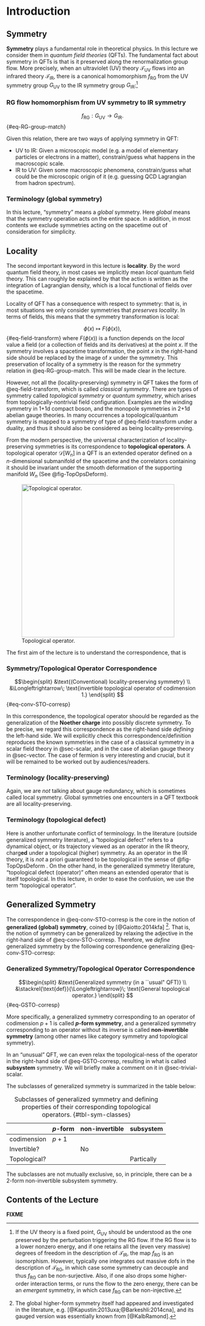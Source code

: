 # Introduction

## Symmetry
**Symmetry** plays a fundamental role in theoretical physics. 
In this lecture we consider them in *quantum field theories* (QFTs). 
The fundamental fact about symmetry in QFTs is that is it preserved along the renormalization group flow.
More precisely, when an ultraviolet (UV) theory $\mathcal{T}_\text{UV}$ flows into an infrared theory $\mathcal{T}_\text{IR}$, there is a canonical homomorphism $f_\text{RG}$ from the UV symmetry group $G_\text{UV}$ to the IR symmetry group $G_\text{IR}$:[^SymRG]

::: {.callout-important icon="true"}
### RG flow homomorphism from UV symmetry to IR symmetry
$$
f_\text{RG} : G_\text{UV} \to G_\text{IR}.
$${#eq-RG-group-match}
:::


Given this relation, there are two ways of applying symmetry in QFT:

* UV to IR: Given a microscopic model (e.g. a model of elementary particles or electrons in a matter), constrain/guess what happens in the macroscopic scale.
* IR to UV: Given some macroscopic phenomena, constrain/guess what could be the microscopic origin of it (e.g. guessing QCD Lagrangian from hadron spectrum).

[^SymRG]: If the UV theory is a fixed point, $G_\text{UV}$ should be understood as the one preserved by the perturbation triggering the RG flow. If the RG flow is to a lower nonzero energy, and if one retains all the (even very massive) degrees of freedom in the description of $\mathcal{T}_\text{IR}$, the map $f_\text{RG}$ is an isomorphism.
However, typically one integrates out massive dofs in the description of $\mathcal{T}_\text{RG}$, in which case some symmetry can decouple and thus $f_\text{RG}$ can be non-surjective. Also, if one also drops some higher-order interaction terms, or runs the flow to the zero energy, there can be an *emergent* symmetry, in which case $f_\text{RG}$ can be non-injective.

::: {.callout-note collapse="false"}
### Terminology (global symmetry)
In this lecture, "symmetry" means a *global* symmetry.
Here *global* means that the symmetry operation acts on the entire space. In addition, in most contents we exclude symmetries acting on the spacetime out of consideration for simplicity.
:::

## Locality
The second important keyword in this lecture is **locality**.
By the word quantum field theory, in most cases we implicitly mean *local* quantum field theory.
This can roughly be explained by that the action is written as the integration of Lagrangian density, which is a local functional of fields over the spacetime.

Locality of QFT has a consequence with respect to symmetry: that is, in most situations we only consider symmetries that *preserves locality*. 
In terms of fields, this means that the symmetry transformation is local:

$$
\phi(x) \mapsto F(\phi(x)),
$${#eq-field-transform}
where $F(\phi(x))$ is a function depends on the *local* value a field (or a collection of fields and its derivatives) at the point $x$.
If the symmetry involves a spacetime transformation, the point $x$ in the right-hand side should be replaced by the image of $x$ under the symmetry.
This preservation of locality of a symmetry is the reason for the symmetry relation in @eq-RG-group-match.
This will be made clear in the lecture.

However, not all the (locality-preserving) symmetry in QFT takes the form of @eq-field-transform, which is called *classical symmetry*. 
There are types of symmetry called *topological symmetry* or *quantum symmetry*, which arises from topologically-nontrivial field configuration.
Examples are the winding symmetry in 1+1d compact boson, and the monopole symmetries in 2+1d abelian gauge theories.
In many occurrences a topological/quantum symmetry is mapped to a symmetry of type of @eq-field-transform under a duality, and thus it should also be considered as being locality-preserving.

From the modern perspective, the universal characterization of locality-preserving symmetries is its correspondence to **topological operators**. 
A topological operator $\mathcal{D}[W_n]$ in a QFT is an extended operator defined on a $n$-dimensional submanifold of the spacetime and the correlators containing it should be invariant under the smooth deformation of the supporting manifold $W_n$ (See @fig-TopOpsDeform).

![Topological operator.](figures/TopOpsDeform.png){#fig-TopOpsDeform width=400}

The first aim of the lecture is to understand the correspondence, that is

::: {.callout-important}
### Symmetry/Topological Operator Correspondence
$$\begin{split}
&\text{(Conventional) locality-preserving symmetry} \\ 
&\Longleftrightarrow\;
\text{invertible topological operator of codimension 1.}
\end{split}
$${#eq-conv-STO-corresp}
:::
In this correspondence, the topological operator shoould be regarded as the generalization of the **Noether charge** into possibly discrete symmetry.
To be precise, we regard this correspondence as the right-hand side *defining* the left-hand side.
We will explicitly check this correspondence/definition reproduces the known symmetries in the case of a classical symmetry in a scalar field theory in @sec-scalar, and in the case of abelian gauge theory in @sec-vector. The case of fermion is very interesting and crucial, but it will be remained to be worked out by audiences/readers.

::: {.callout-note collapse="false"}
### Terminology (locality-preserving)
Again, we are *not* talking about gauge redundancy, which is sometimes called local symmetry. Global symmetries one encounters in a QFT textbook are all locality-preserving.
:::

::: {.callout-note collapse="false"}
### Terminology (topological defect)
Here is another unfortunate conflict of terminology. In the literature (outside generalized symmetry literature), a "topological defect" refers to a dynamical object, or its trajectory viewed as an operator in the IR theory, charg**ed** under a topological (higher) symmetry. As an operator in the IR theory, it is *not* a priori guaranteed to be topological in the sense of @fig-TopOpsDeform . On the other hand, in the generalized symmetry literature, "topological defect (operator)" often means an extended operator that is itself topological. In this lecture, in order to ease the confusion, we use the term "topological operator".
:::

## Generalized Symmetry

The correspondence in @eq-conv-STO-corresp is the core in the notion of **generalized (global) symmetry**, 
coined by [@Gaiotto:2014kfa] [^GKSW].
That is, the notion of symmetry can be generalized by relaxing the adjective in the right-hand side of @eq-conv-STO-corresp. 
Therefore, we *define* generalized symmetry by the following correspondence generalizing @eq-conv-STO-corresp:

::: {.callout-important}
### Generalized Symmetry/Topological Operator Correspondence
$$\begin{split}
&\text{Generalized symmetry (in a ``usual" QFT)} \\ 
&\stackrel{\text{def}}{\Longleftrightarrow}\;
\text{General topological operator.}
\end{split}
$${#eq-GSTO-corresp}
:::
More specifically, a generalized symmetry corresponding to an operator of codimension $p+1$ is called **$p$-form symmetry**, and a generalized symmetry corresponding to an operator without its inverse is called **non-invertible symmetry** (among other names like category symmetry and topological symmetry).

In an "unusual" QFT, we can even relax the topological-ness of the operator in the right-hand side of @eq-GSTO-corresp, resulting in what is called **subsystem** symmetry. We will briefly make a comment on it in @sec-trivial-scalar.

The subclasses of generalized symmetry is summarized in the table below:

|              | $p$-form | non-invertible | subsystem  |
|--------------|----------|----------------|------------|
| codimension  | $p+1$    |                |            |
| Invertible?  |          | No             |            |
| Topological? |          |                | Partically |

:Subclasses of generalized symmetry and defining properties of their corresponding topological operators. {#tbl-sym-classes}

The subclasses are not mutually exclusive, so, in principle, there can be a 2-form non-invertible subsystem symmetry.

[^GKSW]: The global higher-form symmetry itself had appeared and investigated in the literature, e.g.\ [@Kapustin:2013uxa;@Barkeshli:2014cna], and its gauged version was essentially known from [@KalbRamond].

## Contents of the Lecture
**FIXME**